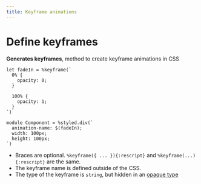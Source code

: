 ```yaml
---
title: Keyframe animations
---
```


# Define keyframes

**Generates keyframes**, method to create keyframe animations in CSS

```rescript
let fadeIn = %keyframe(`
  0% {
    opacity: 0;
  }

  100% {
    opacity: 1;
  }
`)

module Component = %styled.div(`
  animation-name: $(fadeIn);
  width: 100px;
  height: 100px;
`)
```

- Braces are optional. `%keyframe({ ... }){:rescript}` and `%keyframe(...){:rescript}` are the same.
- The keyframe name is defined outside of the CSS.
- The type of the keyframe is `string`, but hidden in an [opaque type](https://reasonml.github.io/docs/en/type#opaque-types)
